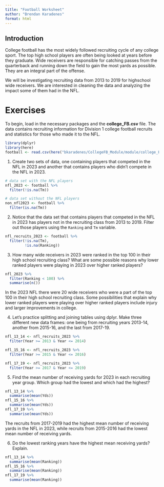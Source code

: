 ```yaml
---
title: "Football Worksheet"
author: "Brendan Karadenes"
format: html
---
```


## Introduction

College football has the most widely followed recruiting cycle of any college sport. The top high school players are often being looked at years before they graduate. Wide receivers are responsible for catching passes from the quarterback and running down the field to gain the most yards as possible. They are an integral part of the offense. 

We will be investigating recruiting data from 2013 to 2019 for highschool wide receivers. We are interested in cleaning the data and analyzing the impact some of them had in the NFL.

# Exercises

To begin, load in the necessary packages and the **college_FB.csv** file. The data contains recruiting information for Division 1 college football recruits and statistics for those who made it to the NFL.

```r
library(dplyr)
library(here)
football <- read.csv(here("bkaradenes/CollegeFB_Module/module/college_FB.csv"))
```

1. Create two sets of data, one containing players that competed in the NFL in 2023 and another that contains players who didn't compete in the NFL in 2023.  

```r
# data set with the NFL players
nfl_2023 <- football %>%
  filter(!is.na(Tm))
```

```r
# data set without the NFL players
non_nfl2023 <- football %>%
  filter(is.na(Tm))
```

2. Notice that the data set that contains players that competed in the NFL in 2023 has players not in the recruiting class from 2013 to 2019. Filter out those players using the `Ranking` and `Tm` variable.

```r
nfl_recruits_2023 <- football %>%
  filter(!is.na(Tm),
         !is.na(Ranking))
```

3. How many wide receivers in 2023 were ranked in the top 100 in their high school recruiting class? What are some possible reasons why lower ranked players were playing in 2023 over higher ranked players?

```r
nfl_2023 %>%
  filter(Ranking < 100) %>%
  summarise(n())
```

In the 2023 NFL there were 20 wide receivers who were a part of the top 100 in their high school recruiting class. Some possibilities that explain why lower ranked players were playing over higher ranked players include injury and larger improvements in college.

4. Let's practice splitting and joining tables using dplyr. Make three different new data frames: one being from recruiting years 2013-14, another from 2015-16, and the last from 2017-19.

```r
nfl_13_14 <- nfl_recruits_2023 %>%
  filter(Year >= 2013 & Year <= 2014)
```

```r
nfl_15_16 <- nfl_recruits_2023 %>%
  filter(Year >= 2015 & Year <= 2016)
```

```r
nfl_17_19 <- nfl_recruits_2023 %>%
  filter(Year >= 2017 & Year <= 2019)
```

5. Find the mean number of receiving yards for 2023 in each recruiting year group. Which group had the lowest and which had the highest?

```r
nfl_13_14 %>%
  summarise(mean(Yds))
nfl_15_16 %>%
  summarise(mean(Yds))
nfl_17_19 %>%
  summarise(mean(Yds))
```

The recruits from 2017-2019 had the highest mean number of receiving yards in the NFL in 2023, while recruits from 2015-2016 had the lowest mean number of receiving yards.

6. Do the lowest ranking years have the highest mean receiving yards? Explain.

```r
nfl_13_14 %>%
  summarise(mean(Ranking))
nfl_15_16 %>%
  summarise(mean(Ranking))
nfl_17_19 %>%
  summarise(mean(Ranking))
```






